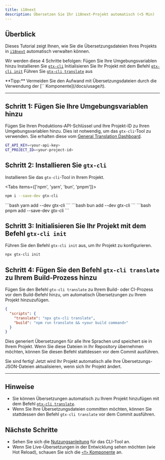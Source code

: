 ```yaml
---
title: i18next
description: Übersetzen Sie Ihr i18next-Projekt automatisch (<5 Min)
---
```


## Überblick

Dieses Tutorial zeigt Ihnen, wie Sie die Übersetzungsdateien Ihres Projekts in [`i18next`](https://i18next.com/) automatisch verwalten können.


Wir werden diese 4 Schritte befolgen:
<Steps>
  <Step>
    Fügen Sie Ihre Umgebungsvariablen hinzu
  </Step>
  <Step>
    Installieren Sie [`gtx-cli`](/docs/cli)
  </Step>
  <Step>
    Initialisieren Sie Ihr Projekt mit dem Befehl [`gtx-cli init`](/docs/cli/init)
  </Step>
  <Step>
    Führen Sie [`gtx-cli translate`](/docs/cli/translate#translate-json) aus
  </Step>
</Steps>

<Callout>
  **Tipp:**
  Vermeiden Sie den Aufwand mit Übersetzungsdateien durch die Verwendung der [`<T>` Komponente](/docs/usage/t).
</Callout>

---

## Schritt 1: Fügen Sie Ihre Umgebungsvariablen hinzu

Fügen Sie Ihren Produktions-API-Schlüssel und Ihre Projekt-ID zu Ihren Umgebungsvariablen hinzu.
Dies ist notwendig, um das `gtx-cli`-Tool zu verwenden.
Sie erhalten diese vom [General Translation Dashboard](https://generaltranslation.com/dashboard).

```bash title=".env"
GT_API_KEY=<your-api-key>
GT_PROJECT_ID=<your-project-id>
```

## Schritt 2: Installieren Sie `gtx-cli`

Installieren Sie das `gtx-cli`-Tool in Ihrem Projekt.

<Tabs items={['npm', 'yarn', 'bun', 'pnpm']}>
  <Tab value="npm">
  ```bash 
  npm i --save-dev gtx-cli
  ``` 
  </Tab>
  <Tab value="yarn">
  ```bash 
  yarn add --dev gtx-cli
  ```
  </Tab>

  <Tab value="bun">
  ```bash 
  bun add --dev gtx-cli
  ```
  </Tab>
  <Tab value="pnpm">
  ```bash 
  pnpm add --save-dev gtx-cli
  ```
  </Tab>
</Tabs>

## Schritt 3: Initialisieren Sie Ihr Projekt mit dem Befehl `gtx-cli init`

Führen Sie den Befehl `gtx-cli init` aus, um Ihr Projekt zu konfigurieren.

```bash
npx gtx-cli init
```

## Schritt 4: Fügen Sie den Befehl `gtx-cli translate` zu Ihrem Build-Prozess hinzu

Fügen Sie den Befehl `gtx-cli translate` zu Ihrem Build- oder CI-Prozess vor dem Build-Befehl hinzu, um automatisch Übersetzungen zu Ihrem Projekt hinzuzufügen.

```json title="package.json"
{
  "scripts": {
    "translate": "npx gtx-cli translate",
    "build": "npm run translate && <your build command>"
  }
}
```
Dies generiert Übersetzungen für alle Ihre Sprachen und speichert sie in Ihrem Projekt.
Wenn Sie diese Dateien in Ihr Repository übernehmen möchten, können Sie diesen Befehl stattdessen vor dem Commit ausführen.


Sie sind fertig! Jetzt wird Ihr Projekt automatisch alle Ihre Übersetzungs-JSON-Dateien aktualisieren, wenn sich Ihr Projekt ändert.

---

## Hinweise
 * Sie können Übersetzungen automatisch zu Ihrem Projekt hinzufügen mit dem Befehl [`gtx-cli translate`](/docs/cli/translate#translate-json).
 * Wenn Sie Ihre Übersetzungsdateien committen möchten, können Sie stattdessen den Befehl `gtx-cli translate` vor dem Commit ausführen.

## Nächste Schritte
 * Sehen Sie sich die [Nutzungsanleitung](/docs/cli/reference/usage) für das CLI-Tool an.
 * Wenn Sie Live-Übersetzungen in der Entwicklung sehen möchten (wie Hot Reload), schauen Sie sich die [`<T>` Komponente](/docs/usage/t) an.